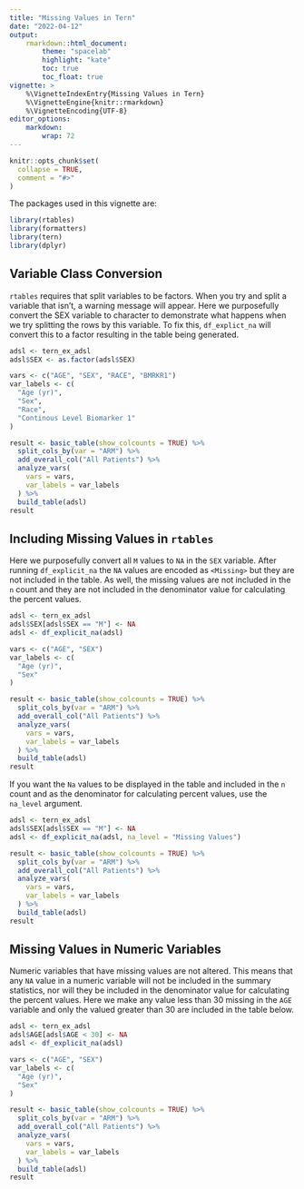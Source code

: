 ```yaml
---
title: "Missing Values in Tern"
date: "2022-04-12"
output:
    rmarkdown::html_document:
        theme: "spacelab"
        highlight: "kate"
        toc: true
        toc_float: true
vignette: >
    %\VignetteIndexEntry{Missing Values in Tern}
    %\VignetteEngine{knitr::rmarkdown}
    %\VignetteEncoding{UTF-8}
editor_options:
    markdown: 
        wrap: 72
---
```


```r
knitr::opts_chunk$set(
  collapse = TRUE,
  comment = "#>"
)
```

The packages used in this vignette are:

```r
library(rtables)
library(formatters)
library(tern)
library(dplyr)
```

## Variable Class Conversion

`rtables` requires that split variables to be factors. When you try and split a variable that 
isn't, a warning message will appear. Here we purposefully convert the SEX variable to character 
to demonstrate what happens when we try splitting the rows by this variable. To fix this,
`df_explict_na` will convert this to a factor resulting in the table being generated.

```r
adsl <- tern_ex_adsl
adsl$SEX <- as.factor(adsl$SEX)

vars <- c("AGE", "SEX", "RACE", "BMRKR1")
var_labels <- c(
  "Age (yr)",
  "Sex",
  "Race",
  "Continous Level Biomarker 1"
)

result <- basic_table(show_colcounts = TRUE) %>%
  split_cols_by(var = "ARM") %>%
  add_overall_col("All Patients") %>%
  analyze_vars(
    vars = vars,
    var_labels = var_labels
  ) %>%
  build_table(adsl)
result
```

## Including Missing Values in `rtables`

Here we purposefully convert all `M` values to `NA` in the `SEX` variable.
After running `df_explicit_na` the `NA` values are encoded as `<Missing>` but they are not
included in the table. As well, the missing values are not included in the `n` count and they 
are not included in the denominator value for calculating the percent values.

```r
adsl <- tern_ex_adsl
adsl$SEX[adsl$SEX == "M"] <- NA
adsl <- df_explicit_na(adsl)

vars <- c("AGE", "SEX")
var_labels <- c(
  "Age (yr)",
  "Sex"
)

result <- basic_table(show_colcounts = TRUE) %>%
  split_cols_by(var = "ARM") %>%
  add_overall_col("All Patients") %>%
  analyze_vars(
    vars = vars,
    var_labels = var_labels
  ) %>%
  build_table(adsl)
result
```

If you want the `Na` values to be displayed in the table and included in the `n` count
and as the denominator for calculating percent values, use the `na_level` argument.

```r
adsl <- tern_ex_adsl
adsl$SEX[adsl$SEX == "M"] <- NA
adsl <- df_explicit_na(adsl, na_level = "Missing Values")

result <- basic_table(show_colcounts = TRUE) %>%
  split_cols_by(var = "ARM") %>%
  add_overall_col("All Patients") %>%
  analyze_vars(
    vars = vars,
    var_labels = var_labels
  ) %>%
  build_table(adsl)
result
```

## Missing Values in Numeric Variables

Numeric variables that have missing values are not altered. This means that any `NA` value in
a numeric variable will not be included in the summary statistics, nor will they be included
in the denominator value for calculating the percent values. Here we make any value less than 30
missing in the `AGE` variable and only the valued greater than 30 are included in the table below.

```r
adsl <- tern_ex_adsl
adsl$AGE[adsl$AGE < 30] <- NA
adsl <- df_explicit_na(adsl)

vars <- c("AGE", "SEX")
var_labels <- c(
  "Age (yr)",
  "Sex"
)

result <- basic_table(show_colcounts = TRUE) %>%
  split_cols_by(var = "ARM") %>%
  add_overall_col("All Patients") %>%
  analyze_vars(
    vars = vars,
    var_labels = var_labels
  ) %>%
  build_table(adsl)
result
```
